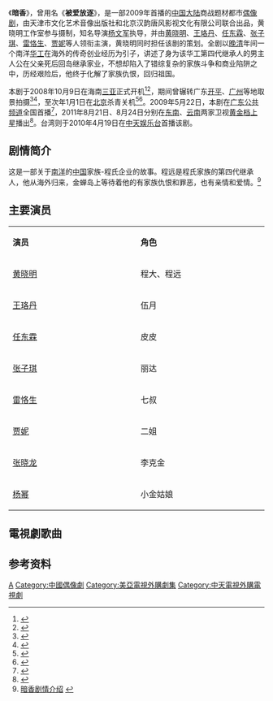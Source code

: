 {{電視節目信息框
| 名稱      = 暗香
| 英文名稱  = 
| 圖片      = 电视剧暗香 2009.jpg
| 圖說      = 电视剧海报
| 別名      = 被爱放逐
| 類型      = [[偶像剧|偶像剧]] - 都市、商战、爱情
| 格式      = [[电视连续剧|电视连续剧]]
| 編劇      = 张挺
| 導演      = [[杨文军_(导演)|杨文军]]
| 助理導演  = 曹振宇、斯琴高兰
| 主演      = [[黄晓明|黄晓明]]、[[王珞丹|王珞丹]]、[[任东霖|任东霖]]、<br />[[张子琪|张子琪]]、[[雷恪生|雷恪生]]、[[贾妮|贾妮]]
| 國家      = {{CHN}}
| 語言      = [[普通话|普通话]]
| 字幕      = 中文
| 集數      = 33集
| 每集長度  = 45分钟
| 片尾曲    = 《你是天使》
| 作曲2     = 王备
| 作詞2     = 陈涛
| 演唱2     = 黄晓明
| 製作年份  = 2008年－2009年
| 製片人    = 叶青
| 出品人    = 董永翔、叶青、吴昊、方升众
| 監製      = 金洪跃、吴昊
| 剪輯      = 宋辉
| 外景      = {{CHN}}[[三亚|三亚]]、[[开平市|开平]]、[[广州|广州]]、[[北京|北京]]
| 攝影      = 阿全、吕杏武
| 製作公司  = 天津文艺音像出版社、汉韵唐风影视
| 頻道      = [[广东公共频道|广东公共频道]]
| 播出國家  = {{CHN}}
| 開始      = {{Start date|2009|5|22}}
| 結束      = 
}}

《'''暗香'''》，曾用名《'''被爱放逐'''》，是一部2009年首播的[[中国大陆|中国大陆]]商战题材都市[[偶像剧|偶像剧]]，由天津市文化艺术音像出版社和北京汉韵唐风影视文化有限公司联合出品，黄晓明工作室参与摄制，知名导演[[杨文军_(导演)|杨文军]]执导，并由[[黄晓明|黄晓明]]、[[王珞丹|王珞丹]]、[[任东霖|任东霖]]、[[张子琪|张子琪]]、[[雷恪生|雷恪生]]、[[贾妮|贾妮]]等人领衔主演，黄晓明同时担任该剧的策划。全剧以[[晚清|晚清]]年间一个南洋[[华工|华工]]在海外的传奇创业经历为引子，讲述了身为该华工第四代继承人的男主人公在父亲死后回岛继承家业，不想却陷入了错综复杂的家族斗争和商业陷阱之中，历经艰险后，他终于化解了家族仇恨，回归祖国。

本剧于2008年10月9日在海南[[三亚|三亚]]正式开机<ref>{{cite web | title=浴血记者上海杀青,暗香三亚开机 | url=http://blog.sina.com.cn/s/blog_485a3ca90100bnl4.html | date=2008-10-08 | access-date=2014-04-03 | archive-url=https://web.archive.org/web/20140407074701/http://blog.sina.com.cn/s/blog_485a3ca90100bnl4.html | archive-date=2014-04-07 | dead-url=yes }}</ref><ref>{{cite news | title=黄晓明在三亚拍摄电视剧《暗香》 | url=http://www.xinhuanet.com/chinanews/2008-12/03/content_15079781.htm | newspaper=海南日报 | date=2008-12-03 | accessdate=2013-10-16 | archive-date=2013-10-16 | archive-url=https://web.archive.org/web/20131016045623/http://www.xinhuanet.com/chinanews/2008-12/03/content_15079781.htm | dead-url=no }}</ref>，期间曾辗转广东[[开平市|开平]]、[[广州|广州]]等地取景拍摄<ref>{{cite news| title=黄晓明、王珞丹领衔主演 《暗香》“留”在开平立园| url=http://e.jmnews.com.cn/m/2008/12/18/09/m_185885.shtml| newspaper=江门日报| date=2008-12-18| deadurl=yes| archiveurl=https://web.archive.org/web/20140407084256/http://e.jmnews.com.cn/m/2008/12/18/09/m_185885.shtml| archivedate=2014-04-07}}</ref><ref>{{cite news | title=《暗香》处处秀奢华 亚龙湾为剧组拍摄封路(图) | url=http://ent.sina.com.cn/v/m/2008-12-10/15572289709.shtml | newspaper=[[新浪|新浪娱乐]] | date=2008-12-10 | access-date=2014-04-03 | archive-url=https://web.archive.org/web/20140407074438/http://ent.sina.com.cn/v/m/2008-12-10/15572289709.shtml | archive-date=2014-04-07 | dead-url=yes }}</ref>，至次年1月1日在[[北京|北京]]杀青关机<ref>{{cite news | title=王珞丹《暗香》入戏太深 挑选剧本迎新挑战(图) | url=http://ent.sina.com.cn/v/m/2009-01-06/19102330924.shtml | newspaper=新浪娱乐 | date=2009-01-06 | access-date=2014-04-03 | archive-url=https://web.archive.org/web/20140407073835/http://ent.sina.com.cn/v/m/2009-01-06/19102330924.shtml | archive-date=2014-04-07 | dead-url=yes }}</ref><ref>{{cite web | title=暗香，新年的第一天杀青 | url=http://blog.sina.com.cn/s/blog_485a3ca90100clv8.html | date=2009-01-13 | access-date=2014-04-03 | archive-url=https://web.archive.org/web/20140407074857/http://blog.sina.com.cn/s/blog_485a3ca90100clv8.html | archive-date=2014-04-07 | dead-url=yes }}</ref>。2009年5月22日，本剧在[[广东公共频道|广东公共频道]]全国首播<ref>{{cite news | title=《暗香》热播 王珞丹感谢师哥黄晓明推荐(图) | url=http://ent.sina.com.cn/v/m/2009-05-29/04042541210.shtml | newspaper=[[广州日报|广州日报]] | date=2009-05-29 | access-date=2014-04-03 | archive-url=https://web.archive.org/web/20140407073845/http://ent.sina.com.cn/v/m/2009-05-29/04042541210.shtml | archive-date=2014-04-07 | dead-url=yes }}</ref>，2011年8月21日、8月24日分别在[[东南卫视|东南]]、[[云南卫视|云南]]两家卫视[[黄金时段|黄金档]][[中国省级卫星电视频道|上星]]播出<ref>{{cite news | title=《暗香》“超级新人”任东霖剧中表情冷酷 | url=http://ent.163.com/11/0825/10/7C9VI9GS00031GVS.html | newspaper=[[网易|网易娱乐]] | date=2011-08-25 | access-date=2013-10-13 | archive-url=https://web.archive.org/web/20160305160552/http://ent.163.com/11/0825/10/7C9VI9GS00031GVS.html | archive-date=2016-03-05 | dead-url=yes }}</ref>。台湾则于2010年4月19日在[[中天娱乐台|中天娱乐台]]首播该剧。

== 剧情简介==
这是一部关于[[南洋|南洋]]的[[中国|中国]]家族-程氏企业的故事。程远是程氏家族的第四代继承人，他从海外归来，金蝉岛上等待着他的有家族仇恨和罪恶，也有亲情和爱情。<ref>[http://www.tvpad.cn/dd/an-xiang.html 暗香剧情介绍] {{webarchive|url=https://web.archive.org/web/20101226131802/http://tvpad.cn/dd/an-xiang.html |date=2010-12-26 }}</ref>

== 主要演员==
{|class="wikitable" style="text-align:center" width=50%
|- style="background:#C6C9FF"
|style="width:10%"|'''演员'''||style="width:10%"|'''角色'''
|-
|[[黄晓明|黄晓明]] || 程大、程远
|-
|[[王珞丹|王珞丹]] || 伍月
|-
|[[任东霖|任东霖]] || 皮皮
|-
|[[张子琪|张子琪]] || 丽达
|-
|[[雷恪生|雷恪生]] || 七叔
|-
|[[贾妮|贾妮]] || 二姐
|-
|[[张晓龙|张晓龙]] || 李克金
|-
|[[杨幂|杨幂]] || 小金姑娘
|}

==電視劇歌曲==
{{Tracklist
| collapsed       = 
| headline        = 
| extra_column    = 演唱
| total_length    = 
| all_writing     = 
| all_lyrics      = 
| all_music       =

| title1          = 你是天使 
| note1           = 片尾曲
| writer1         =  
| lyrics1         = [[陈涛|陈涛]]
| music1          = [[王备|王备]]
| arranger1       =  
| extra1          = [[黄晓明|黄晓明]] 
}}

==参考资料==
{{reflist}}

{{杨幂}}
[[Category:2009年中國電視劇集|A]]
[[Category:中國偶像劇|Category:中國偶像劇]]
[[Category:美亞電視外購劇集|Category:美亞電視外購劇集]]
[[Category:中天電視外購電視劇|Category:中天電視外購電視劇]]